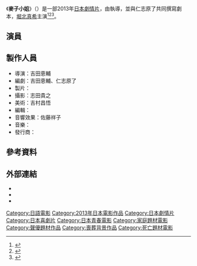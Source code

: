 {{noteTA
|G1=Show
|G2=Movie
}}
{{電影資訊框
| 片名 = 麥子小姐
| 電影原名 = {{lang|ja|麦子さんと}}
| 圖像 = 麥子小姐.jpg
| 圖像說明 = 日本電影海報
| 片名表記 = {{Infobox name module
| japanese = 麦子さんと
| kana = むぎこさんと
}}
| 副標題 = 
| 導演 = {{lj|吉田惠輔|吉田恵輔}}
| 監製 = 
| 製片 = {{lj|木村俊樹|木村俊樹}}
| 編劇 = 
| 劇本 = {{Plainlist|
* 吉田恵輔
* 仁志原了
}}
| 故事 = 
| 原著 = 
| 旁白 = 
| 統籌 = 
| 主演 = {{Plainlist|
* [[堀北真希|堀北真希]]
* [[松田龍平|松田龍平]]
* [[余貴美子|余貴美子]]
* [[温水洋一|温水洋一]]
* [[麻生祐未|麻生祐未]]
}}
| 配樂 = {{lj|遠藤浩二|遠藤浩二}}
| 主題曲 = 
| 片尾曲 = 
| 攝影 = 志田貴之
| 剪輯 = {{lj|太田義則|太田義則}}
| 音效 =
| 製片商 = 
| 片長 = 95分鐘
| 產地 = {{JPN}}
| 語言 = [[日語|日語]]
| 上映日期 = {{flagicon|JPN}} 2013年12月21日<br />{{flagicon|TWN}} 2014年6月20日
| 發行商   = {{flagicon|JPN}} {{lj|Phantom Film|ファントム・フィルム}}<br />{{flagicon|TWN}} 可樂電影
| 發行日期 = 
| 公映許可 = 
| 預算 = 
| 票房 = 
| 前集 = 
| 續集 = 
| 中國大陸片名 =
| 香港片名 = 
| 臺灣片名 =
| 新加坡片名 = 
| 馬來西亞片名 = 
| 官方網站 = 
}}
《'''麥子小姐'''》（{{lang-ja|麦子さんと}}）是一部2013年[[日本|日本]][[劇情片|劇情片]]，由{{lj|吉田惠輔|吉田恵輔}}執導，並與仁志原了共同撰寫劇本，[[堀北真希|堀北真希]]主演<ref>{{Cite web |url=http://www.cinematoday.jp/page/N0050467 |title=堀北真希が2年ぶり主演映画でオタク系女子に！松田龍平＆余貴美子と家族役 |publisher=シネマトゥデイ |date=2013-02-22 |accessdate=2021-02-11}}</ref><ref>{{Cite web |url=https://eiga.com/news/20130222/1/ |title=堀北真希、吉田恵輔監督「麦子さんと」に主演　共演は松田龍平＆余貴美子| publisher=映画.com |date=2013-02-22 |accessdate=2021-02-11}}</ref><ref>{{Cite web |url=https://eiga.com/news/20130906/14/ |title=堀北真希主演最新作「麦子さんと」ポスター画像公開| publisher=映画.com |date=2013-09-06 |accessdate=2021-02-11}}</ref>。

== 演員 ==
{{Castlist|
* [[堀北真希|堀北真希]] 飾 小岩麥子和年輕的彩子
* [[松田龍平|松田龍平]] 飾 小岩憲男
* [[余貴美子|余貴美子]] 飾 赤池彩子
* [[温水洋一|温水洋一]] 飾 井本
* [[麻生祐未|麻生祐未]] 飾 古里
* {{lj|Guadalcanal Taka|ガダルカナル・タカ}} 飾 麻生春男
* {{lj|布施繪里|ふせえり}} 飾 麻生夏枝
* {{lj|岡山天音|岡山天音}} 飾 麻生千藏
* {{lj|田代沙耶香|たしろさやか}} 飾 山田
}}

== 製作人員 ==
* 導演：吉田恵輔
* 編劇：吉田恵輔、仁志原了
* 製片：{{lj|木村俊樹|木村俊樹}}
* 攝影：志田貴之
* 美術：吉村昌悟
* 編輯：{{lj|太田義則|太田義則}}
* 音響效果：佐藤祥子
* 音樂：{{lj|遠藤浩二|遠藤浩二}}
* 發行商：{{lj|Phantom Film|ファントム・フィルム}}

== 參考資料 ==
{{Reflist|30em}}

== 外部連結 ==
* {{Official|https://www.mugiko.jp/}}{{ja}}
* {{Twitter|mugiko_movie}}{{ja}}
* {{IMDb title|2727296}}

[[Category:日語電影|Category:日語電影]]
[[Category:2013年日本電影作品|Category:2013年日本電影作品]]
[[Category:日本劇情片|Category:日本劇情片]]
[[Category:日本喜劇片|Category:日本喜劇片]]
[[Category:日本青春電影|Category:日本青春電影]]
[[Category:家庭題材電影|Category:家庭題材電影]]
[[Category:聲優題材作品|Category:聲優題材作品]]
[[Category:喪葬背景作品|Category:喪葬背景作品]]
[[Category:死亡題材電影|Category:死亡題材電影]]